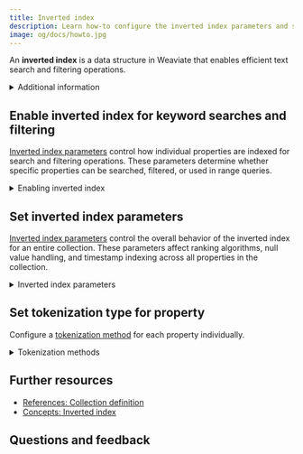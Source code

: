 ```yaml
---
title: Inverted index
description: Learn how-to configure the inverted index parameters and set the tokenization type for properties.
image: og/docs/howto.jpg
---
```



An **inverted index** is a data structure in Weaviate that enables efficient text search and filtering operations.

<details>
<summary>Additional information</summary>

In Weaviate, the inverted index supports search capabilities such as keyword search, filtering, and range queries. An inverted index maps from terms (_tokens_) back to the objects that contain them. This mapping allows Weaviate to quickly identify which objects contain specific terms or match certain criteria during search queries.

You can [enable inverted indexes](#enable-inverted-index-for-keyword-searches-and-filtering) on properties and adjust various parameters that control [indexing behavior](#set-inverted-index-parameters) and [tokenization strategies](#set-tokenization-type-for-property). Proper configuration of these parameters is crucial for optimizing both search performance and storage efficiency.

</details>

## Enable inverted index for keyword searches and filtering

[Inverted index parameters](../config-refs/indexing/inverted-index.mdx#inverted-index-parameters) control how individual properties are indexed for search and filtering operations. These parameters determine whether specific properties can be searched, filtered, or used in range queries.

<details>
<summary>Enabling inverted index</summary>

The inverted index in Weaviate can be enabled through parameters at the property level:

**`index_filterable`** - Controls whether a property can be used in where filters. When set to `true`, the property values are indexed for efficient filtering operations. Disable this for properties that don't need filtering to save storage space.

**`index_searchable`** - Determines whether a property participates in keyword search queries. When `true`, the property's text content is tokenized and indexed for search. Set to `false` for properties that shouldn't be searchable to improve performance.

**`index_range_filters`** - Enables range filtering capabilities (greater than, less than, etc.) for numerical and date properties. When enabled, additional indexing structures are created to support efficient range queries.

</details>

<Tabs className="code" groupId="languages">
  <TabItem value="py" label="Python">
    <FilteredTextBlock
      text={PyCode}
      startMarker="# START EnableInvertedIndex"
      endMarker="# END EnableInvertedIndex"
      language="py"
    />
  </TabItem>
  <TabItem value="ts" label="JavaScript/TypeScript">
    <FilteredTextBlock
      text={TSCode}
      startMarker="// START EnableInvertedIndex"
      endMarker="// END EnableInvertedIndex"
      language="ts"
    />
  </TabItem>
  <TabItem value="java" label="Java">
    <FilteredTextBlock
      text={JavaCode}
      startMarker="// START SetInvertedIndexParams"
      endMarker="// END SetInvertedIndexParams"
      language="java"
    />
  </TabItem>
  <TabItem value="go" label="Go">
    <FilteredTextBlock
      text={GoCode}
      startMarker="// START SetInvertedIndexParams"
      endMarker="// END SetInvertedIndexParams"
      language="gonew"
    />
  </TabItem>
</Tabs>

## Set inverted index parameters

[Inverted index parameters](../config-refs/indexing/inverted-index.mdx#inverted-index-parameters) control the overall behavior of the inverted index for an entire collection. These parameters affect ranking algorithms, null value handling, and timestamp indexing across all properties in the collection.

<details>
<summary>Inverted index parameters</summary>

The inverted index in Weaviate can be configured through various parameters at the collection level:

**`bm25_b`** - Controls the degree of normalization by document length in the BM25 ranking algorithm. Values range from 0 to 1, where 0 means no length normalization and 1 means full normalization. Higher values favor shorter documents.

**`bm25_k1`** - Controls term frequency saturation in BM25. Higher values make term frequency more important, while lower values reduce the impact of term frequency on scoring.

**`index_null_state`** - Determines whether null values are indexed. When enabled, you can filter for objects that have null values in specific properties.

**`index_property_length`** - Controls whether the length of text properties is indexed. When enabled, allows filtering based on text length and can improve certain ranking algorithms.

**`index_timestamps`** - Enables indexing of creation and update timestamps for objects, allowing filtering and sorting operations.

</details>

<Tabs className="code" groupId="languages">
  <TabItem value="py" label="Python">
    <FilteredTextBlock
      text={PyCode}
      startMarker="# START SetInvertedIndexParams"
      endMarker="# END SetInvertedIndexParams"
      language="py"
    />
  </TabItem>
  <TabItem value="ts" label="JavaScript/TypeScript">
    <FilteredTextBlock
      text={TSCode}
      startMarker="// START SetInvertedIndexParams"
      endMarker="// END SetInvertedIndexParams"
      language="ts"
    />
  </TabItem>
  <TabItem value="java" label="Java">
    <FilteredTextBlock
      text={JavaCode}
      startMarker="// START SetInvertedIndexParams"
      endMarker="// END SetInvertedIndexParams"
      language="java"
    />
  </TabItem>
  <TabItem value="go" label="Go">
    <FilteredTextBlock
      text={GoCode}
      startMarker="// START SetInvertedIndexParams"
      endMarker="// END SetInvertedIndexParams"
      language="gonew"
    />
  </TabItem>
</Tabs>

## Set tokenization type for property

Configure a [tokenization method](../config-refs/collections.mdx#tokenization) for each property individually.

<details>
<summary>Tokenization methods</summary>

Tokenization determines how text content is broken down into individual terms that can be indexed and searched. Weaviate supports several tokenization strategies:

**`word`** - The default tokenization that splits text on whitespace and punctuation, converting to lowercase. Best for general text search where you want to match individual words.

**`lowercase`** - Converts the entire property value to lowercase but treats it as a single token. Useful for exact matching of short strings like categories or tags while being case-insensitive.

**`whitespace`** - Splits text only on whitespace characters, preserving punctuation and case. Good when punctuation is meaningful for search.

**`field`** - Treats the entire property value as a single token without any processing. Use for exact matching of complete field values like IDs, email addresses, or URLs.

**`trigram`** - Breaks text into overlapping 3-character sequences. Enables fuzzy matching and is useful for handling typos or partial matches.

**`gse`** - Google Search Engine tokenization, optimized for Chinese, Japanese, and Korean text. Provides language-aware tokenization for CJK languages.

</details>

<Tabs className="code" groupId="languages">
  <TabItem value="py" label="Python">
    <FilteredTextBlock
      text={PyCode}
      startMarker="# START PropertyTokenization"
      endMarker="# END PropertyTokenization"
      language="py"
    />
  </TabItem>
  <TabItem value="ts" label="JavaScript/TypeScript">
    <FilteredTextBlock
      text={TSCode}
      startMarker="// START PropertyTokenization"
      endMarker="// END PropertyTokenization"
      language="ts"
    />
  </TabItem>
  <TabItem value="java" label="Java">
    <FilteredTextBlock
      text={JavaCode}
      startMarker="// START PropModuleSettings"
      endMarker="// END PropModuleSettings"
      language="java"
    />
  </TabItem>
  <TabItem value="go" label="Go">
    <FilteredTextBlock
      text={GoCode}
      startMarker="// START PropModuleSettings"
      endMarker="// END PropModuleSettings"
      language="gonew"
    />
  </TabItem>
</Tabs>

## Further resources

- [References: Collection definition](/weaviate/config-refs/collections.mdx)
- [Concepts: Inverted index](../config-refs/indexing/inverted-index.mdx)

## Questions and feedback


<DocsFeedback />
